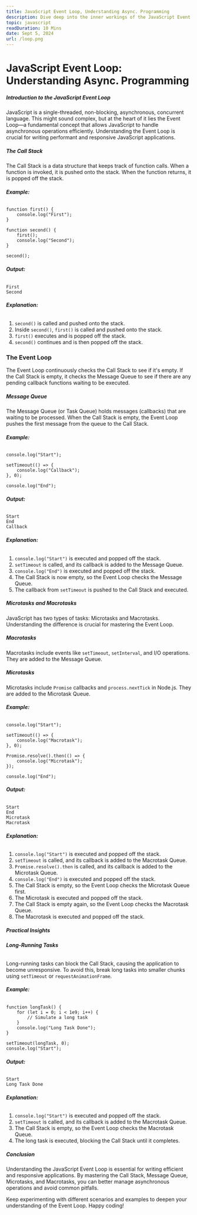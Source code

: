 ```yaml
---
title: JavaScript Event Loop, Understanding Async. Programming
description: Dive deep into the inner workings of the JavaScript Event Loop with our ultimate guide. This article will unravel the complexities of asynchronous programming.
topic: javascript
readDuration: 10 Mins
date: Sept 5, 2024
url: /loop.png
---
```


# **JavaScript Event Loop: Understanding Async. Programming**

##### **Introduction to the JavaScript Event Loop**

JavaScript is a single-threaded, non-blocking, asynchronous, concurrent language. This might sound complex, but at the heart of it lies the Event Loop—a fundamental concept that allows JavaScript to handle asynchronous operations efficiently. Understanding the Event Loop is crucial for writing performant and responsive JavaScript applications.

##### **The Call Stack**

The Call Stack is a data structure that keeps track of function calls. When a function is invoked, it is pushed onto the stack. When the function returns, it is popped off the stack.

###### **Example:**

```
function first() {
    console.log("First");
}

function second() {
    first();
    console.log("Second");
}

second();
```

###### **Output:**

```
First
Second
```

###### **Explanation:**

1. `second()` is called and pushed onto the stack.
2. Inside `second()`, `first()` is called and pushed onto the stack.
3. `first()` executes and is popped off the stack.
4. `second()` continues and is then popped off the stack.

### **The Event Loop**

The Event Loop continuously checks the Call Stack to see if it's empty. If the Call Stack is empty, it checks the Message Queue to see if there are any pending callback functions waiting to be executed.

##### **Message Queue**

The Message Queue (or Task Queue) holds messages (callbacks) that are waiting to be processed. When the Call Stack is empty, the Event Loop pushes the first message from the queue to the Call Stack.

###### **Example:**

```
console.log("Start");

setTimeout(() => {
    console.log("Callback");
}, 0);

console.log("End");
```

###### **Output:**

```
Start
End
Callback
```

###### **Explanation:**

1. `console.log("Start")` is executed and popped off the stack.
2. `setTimeout` is called, and its callback is added to the Message Queue.
3. `console.log("End")` is executed and popped off the stack.
4. The Call Stack is now empty, so the Event Loop checks the Message Queue.
5. The callback from `setTimeout` is pushed to the Call Stack and executed.

##### **Microtasks and Macrotasks**

JavaScript has two types of tasks: Microtasks and Macrotasks. Understanding the difference is crucial for mastering the Event Loop.

##### **Macrotasks**

Macrotasks include events like `setTimeout`, `setInterval`, and I/O operations. They are added to the Message Queue.

##### **Microtasks**

Microtasks include `Promise` callbacks and `process.nextTick` in Node.js. They are added to the Microtask Queue.

###### **Example:**

```
console.log("Start");

setTimeout(() => {
    console.log("Macrotask");
}, 0);

Promise.resolve().then(() => {
    console.log("Microtask");
});

console.log("End");
```

###### **Output:**

```
Start
End
Microtask
Macrotask
```

###### **Explanation:**

1. `console.log("Start")` is executed and popped off the stack.
2. `setTimeout` is called, and its callback is added to the Macrotask Queue.
3. `Promise.resolve().then` is called, and its callback is added to the Microtask Queue.
4. `console.log("End")` is executed and popped off the stack.
5. The Call Stack is empty, so the Event Loop checks the Microtask Queue first.
6. The Microtask is executed and popped off the stack.
7. The Call Stack is empty again, so the Event Loop checks the Macrotask Queue.
8. The Macrotask is executed and popped off the stack.

##### **Practical Insights**

###### **Long-Running Tasks**

Long-running tasks can block the Call Stack, causing the application to become unresponsive. To avoid this, break long tasks into smaller chunks using `setTimeout` or `requestAnimationFrame`.

###### **Example:**

```
function longTask() {
    for (let i = 0; i < 1e9; i++) {
        // Simulate a long task
    }
    console.log("Long Task Done");
}

setTimeout(longTask, 0);
console.log("Start");
```

###### **Output:**

```
Start
Long Task Done
```

###### **Explanation:**

1. `console.log("Start")` is executed and popped off the stack.
2. `setTimeout` is called, and its callback is added to the Macrotask Queue.
3. The Call Stack is empty, so the Event Loop checks the Macrotask Queue.
4. The long task is executed, blocking the Call Stack until it completes.

##### **Conclusion**

Understanding the JavaScript Event Loop is essential for writing efficient and responsive applications. By mastering the Call Stack, Message Queue, Microtasks, and Macrotasks, you can better manage asynchronous operations and avoid common pitfalls.

Keep experimenting with different scenarios and examples to deepen your understanding of the Event Loop. Happy coding!